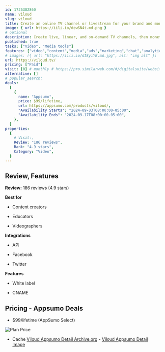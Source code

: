 ```yaml
---
id: 1725382860
name: Viloud
slug: viloud
title: Create an online TV channel or livestream for your brand and monetize video content
image: { url: https://iili.io/dewSN4t.md.png }
# optional
description: Create live, linear, and on-demand TV channels, then monetize your video content with advertisingStream your video content using an embeddable player or a third-party player
published: true
tasks: ["Video", "Media tools"]
features: ["video","content","media","ads","marketing","chat","analytics","automation"]
# images: [{ url: "https://iili.io/dI8yiYB.md.jpg", alt: "img alt" }]
url: https://viloud.tv/
pricing: ["Paid"]
visit: [0] # monthly # https://pro.similarweb.com/#/digitalsuite/websiteanalysis/home
alternative: []
# popular_search:
deals:
  [
    {
      name: "Appsumo",
      price: $99/lifetime,
      url: https://appsumo.com/products/viloud/,
      "Availability Starts": "2024-09-03T08:00:00-05:00",
      "Availability Ends": "2024-09-17T08:00:00-05:00",
    },
  ]
properties:
  {
    # Visit:,
    Review: "186 reviews",
    Rank: "4.9 stars",
    Category: "Video",
  }
---
```


## Review, Features

**Review:** 186 reviews (4.9 stars)

**Best for**

- Content creators

- Educators

- Videographers

**Integrations**

- API

- Facebook

- Twitter

**Features**

- White label

- CNAME

## Pricing - Appsumo Deals

- $99/lifetime (AppSumo Select)

<Img src="https://iili.io/deNUYIj.png" alt="Plan Price" />

- Cache [Viloud Appsumo Detail Archive.org](https://web.archive.org/web/*/https://appsumo.com/products/viloud/) - [Viloud Appsumo Detail Image](https://iili.io/deNUba9.png)
